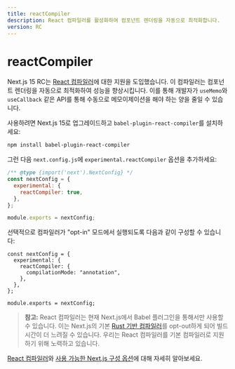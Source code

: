 ```yaml
---
title: reactCompiler
description: React 컴파일러를 활성화하여 컴포넌트 렌더링을 자동으로 최적화합니다.
version: RC
---
```


# reactCompiler

Next.js 15 RC는 [React 컴파일러](https://react.dev/learn/react-compiler)에 대한 지원을 도입했습니다. 이 컴파일러는 컴포넌트 렌더링을 자동으로 최적화하여 성능을 향상시킵니다. 이를 통해 개발자가 `useMemo`와 `useCallback` 같은 API를 통해 수동으로 메모이제이션을 해야 하는 양을 줄일 수 있습니다.

사용하려면 Next.js 15로 업그레이드하고 `babel-plugin-react-compiler`를 설치하세요:

```bash filename="Terminal"
npm install babel-plugin-react-compiler
```

그런 다음 `next.config.js`에 `experimental.reactCompiler` 옵션을 추가하세요:

```js filename="next.config.js"
/** @type {import('next').NextConfig} */
const nextConfig = {
  experimental: {
    reactCompiler: true,
  },
};

module.exports = nextConfig;
```

선택적으로 컴파일러가 "opt-in" 모드에서 실행되도록 다음과 같이 구성할 수 있습니다:

```tsx filename="next.config.ts"
const nextConfig = {
  experimental: {
    reactCompiler: {
      compilationMode: "annotation",
    },
  },
};

module.exports = nextConfig;
```

> **참고:** React 컴파일러는 현재 Next.js에서 Babel 플러그인을 통해서만 사용할 수 있습니다. 이는 Next.js의 기본 [Rust 기반 컴파일러](/docs/architecture/nextjs-compiler)를 opt-out하게 되어 빌드 시간이 더 느려질 수 있습니다. 우리는 React 컴파일러를 기본 컴파일러로 지원하기 위해 노력하고 있습니다.

[React 컴파일러](https://react.dev/learn/react-compiler)와 [사용 가능한 Next.js 구성 옵션](https://react.dev/learn/react-compiler#usage-with-nextjs)에 대해 자세히 알아보세요.

